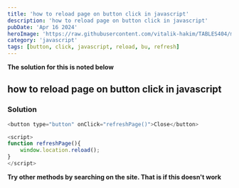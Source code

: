 ```yaml
---
title: 'how to reload page on button click in javascript'
description: 'how to reload page on button click in javascript'
pubDate: 'Apr 16 2024'
heroImage: 'https://raw.githubusercontent.com/vitalik-hakim/TABLES404/main/error_b/JavaScript.png'
category: 'javascript'
tags: [button, click, javascript, reload, bu, refresh]
---
```


**The solution for this is noted below**

## how to reload page on button click in javascript

### Solution

```javascript
<button type="button" onClick="refreshPage()">Close</button>

<script>
function refreshPage(){
    window.location.reload();
}
</script>
```

**Try other methods by searching on the site. That is if this doesn't work**
